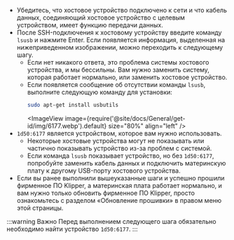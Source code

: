 * Убедитесь, что хостовое устройство подключено к сети и что кабель данных, соединяющий хостовое устройство с целевым устройством, имеет функцию передачи данных.
* После SSH-подключения к хостовому устройству введите команду `lsusb` и нажмите Enter. Если появляется информация, выделенная на нижеприведенном изображении, можно переходить к следующему шагу.
    * Если нет никакого ответа, это проблема системы хостового устройства, и мы бессильны. Вам нужно заменить систему, которая работает нормально, или заменить хостовое устройство.
    * Если появляется сообщение об отсутствии команды `lsusb`, выполните следующую команду для установки:
        ```bash
        sudo apt-get install usbutils
        ```
        <ImageView image={require('@site/docs/General/get-id/img/6177.webp').default} size="80%" align="left" />
* `1d50:6177` является устройством, которое вам нужно использовать.
    * Некоторые хостовые устройства могут не показывать или частично показывать устройство из-за проблем с системой.
    * Если команда `lsusb` показывает устройство, но без `1d50:6177`, попробуйте заменить кабель данных и подключить материнскую плату к другому USB-порту хостового устройства.
* Если вы ранее выполнили вышеуказанные шаги и успешно прошили фирменное ПО Klipper, а материнская плата работает нормально, и вам нужно только обновить фирменное ПО Klipper, просто ознакомьтесь с разделом «Обновление прошивки» в правом меню этой страницы.

:::warning Важно
   Перед выполнением следующего шага обязательно необходимо найти устройство `1d50:6177`.
:::
